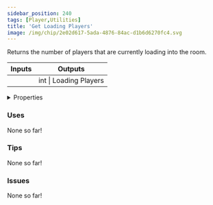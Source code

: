 ```yaml
---
sidebar_position: 240
tags: [Player,Utilities]
title: 'Get Loading Players'
image: /img/chip/2e02d617-5ada-4876-84ac-d1b6d6270fc4.svg
---
```


Returns the number of players that are currently loading into the room.



<IChip uuid="2e02d617-5ada-4876-84ac-d1b6d6270fc4"/>

<table><thead><tr><th>Inputs</th><th>Outputs</th></tr></thead><tbody><tr><td /><td>int | Loading Players</td></tr></tbody></table>

<details>
  <summary>Properties</summary>
  <div>
    <div>
    <table>
      <tbody>
        <tr>
          <td>Is beta required?</td>
          <td>No</td>
        </tr>
        <tr>
          <td>Is chip a trolling risk?</td>
          <td>No</td>
        </tr>
        <tr>
          <td>Is chip a role assignment risk?</td>
          <td>No</td>
        </tr>
        <tr>
          <td>Chip UUID</td>
          <td>2e02d617-5ada-4876-84ac-d1b6d6270fc4</td>
        </tr>
        <tr>
          <td>Room availability</td>
          <td>Available everywhere</td>
        </tr>
      </tbody>
    </table>
    </div>
  </div>
</details>

### Uses

None so far!

### Tips

None so far!

### Issues

None so far!